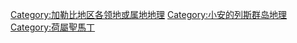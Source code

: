[[Category:加勒比地区各领地或属地地理|Category:加勒比地区各领地或属地地理]]
[[Category:小安的列斯群岛地理|Category:小安的列斯群岛地理]]
[[Category:荷屬聖馬丁|Category:荷屬聖馬丁]]
